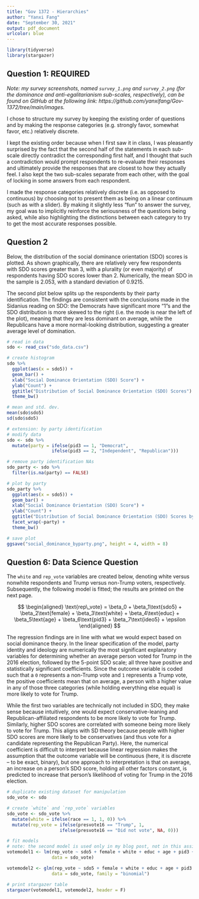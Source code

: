 ---
title: "Gov 1372 - Hierarchies"
author: "Yanxi Fang"
date: "September 30, 2021"
output: pdf_document
urlcolor: blue
---

```{r, message = F, warning = F}
library(tidyverse)
library(stargazer)
```

## Question 1: REQUIRED

*Note: my survey screenshots, named `survey_1.png` and `survey_2.png` (for the dominance and anti-egalitarianism sub-scales, respectively), can be found on GitHub at the following link: https://github.com/yanxifang/Gov-1372/tree/main/images.*

I chose to structure my survey by keeping the existing order of questions and by making the response categories (e.g. strongly favor, somewhat favor, etc.) relatively discrete.

I kept the existing order because when I first saw it in class, I was pleasantly surprised by the fact that the second half of the statements in each sub-scale directly contradict the corresponding first half, and I thought that such a contradiction would prompt respondents to re-evaluate their responses and ultimately provide the responses that are closest to how they actually feel. I also kept the two sub-scales separate from each other, with the goal of locking in some answers from each respondent.

I made the response categories relatively discrete (i.e. as opposed to continuous) by choosing not to present them as being on a linear continuum (such as with a slider). By making it slightly less "fun" to answer the survey, my goal was to implicitly reinforce the seriousness of the questions being asked, while also highlighting the distinctions between each category to try to get the most accurate responses possible.

\newpage

## Question 2

Below, the distribution of the social dominance orientation (SDO) scores is plotted. As shown graphically, there are relatively very few respondents with SDO scores greater than 3, with a plurality (or even majority) of respondents having SDO scores lower than 2. Numerically, the mean SDO in the sample is $2.053$, with a standard deviation of $0.9215$.

The second plot below splits up the respondents by their party identification. The findings are consistent with the conclusions made in the Sidanius reading on SDO: the Democrats have significant more "1"s and the SDO distribution is more skewed to the right (i.e. the mode is near the left of the plot), meaning that they are less dominant on average, while the Republicans have a more normal-looking distribution, suggesting a greater average level of domination. 

```{r, message = F}
# read in data
sdo <- read_csv("sdo_data.csv")

# create histogram
sdo %>%
  ggplot(aes(x = sdo5)) +
  geom_bar() +
  xlab("Social Dominance Orientation (SDO) Score") +
  ylab("Count") +
  ggtitle("Distribution of Social Dominance Orientation (SDO) Scores") +
  theme_bw()

# mean and std. dev.
mean(sdo$sdo5)
sd(sdo$sdo5)

# extension: by party identification
# modify data
sdo <- sdo %>%
  mutate(party = ifelse(pid3 == 1, "Democrat",
                 ifelse(pid3 == 2, "Independent", "Republican")))

# remove party identification NAs
sdo_party <- sdo %>%
  filter(is.na(party) == FALSE)

# plot by party
sdo_party %>%
  ggplot(aes(x = sdo5)) +
  geom_bar() +
  xlab("Social Dominance Orientation (SDO) Score") +
  ylab("Count") +
  ggtitle("Distribution of Social Dominance Orientation (SDO) Scores by Party") +
  facet_wrap(~party) +
  theme_bw()

# save plot
ggsave("social_dominance_byparty.png", height = 4, width = 8)
```

\newpage

## Question 6: Data Science Question

The `white` and `rep_vote` variables are created below, denoting white versus nonwhite respondents and Trump versus non-Trump voters, respectively. Subsequently, the following model is fitted; the results are printed on the next page.

$$
\begin{aligned}
\text{rep\_vote} = \beta_0 + \beta_1\text{sdo5} + \beta_2\text{female} + \beta_3\text{white} + \beta_4\text{educ} +  \beta_5\text{age} + \beta_6\text{pid3} + \beta_7\text{ideo5} + \epsilon
\end{aligned}
$$

The regression findings are in line with what we would expect based on social dominance theory. In the linear specification of the model, party identity and ideology are numerically the most significant explanatory variables for determining whether an average person voted for Trump in the 2016 election, followed by the 5-point SDO scale; all three have positive and statistically significant coefficients. Since the outcome variable is coded such that a `0` represents a non-Trump vote and `1` represents a Trump vote, the positive coefficients mean that on average, a person with a higher value in any of those three categories (while holding everything else equal) is more likely to vote for Trump.

While the first two variables are technically not included in SDO, they make sense because intuitively, one would expect conservative-leaning and Republican-affiliated respondents to be more likely to vote for Trump. Similarly, higher SDO scores are correlated with someone being more likely to vote for Trump. This aligns with SD theory because people with higher SDO scores are more likely to be conservatives (and thus vote for a candidate representing the Republican Party). Here, the numerical coefficient is difficult to interpret because linear regression makes the assumption that the outcome variable will be continuous (here, it is discrete -- to be exact, binary), but one approach to interpretation is that on average, an increase on a person's SDO score, holding all other factors constant, is predicted to increase that person's likelihood of voting for Trump in the 2016 election. 

```{r}
# duplicate existing dataset for manipulation
sdo_vote <- sdo

# create `white` and `rep_vote` variables
sdo_vote <- sdo_vote %>%
  mutate(white = ifelse(race == 1, 1, 0)) %>%
  mutate(rep_vote = ifelse(presvote16 == "Trump", 1,
                    ifelse(presvote16 == "Did not vote", NA, 0)))

# fit models
# note: the second model is used only in my blog post, not in this assignment
votemodel1 <- lm(rep_vote ~ sdo5 + female + white + educ + age + pid3 + ideo5,
                 data = sdo_vote)

votemodel2 <- glm(rep_vote ~ sdo5 + female + white + educ + age + pid3 + ideo5,
                 data = sdo_vote, family = "binomial")
```

```{r, results = 'asis'}
# print stargazer table
stargazer(votemodel1, votemodel2, header = F)
```